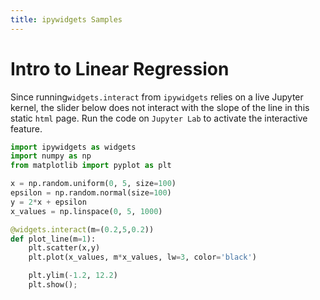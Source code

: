 ---
title: ipywidgets Samples
---

# Intro to Linear Regression

::: {.callout-note}
Since running`widgets.interact` from `ipywidgets` relies on a live Jupyter kernel, the slider below does not interact with the slope of the line in this static `html` page. Run the code on `Jupyter Lab` to activate the interactive feature.
:::
```{python}
import ipywidgets as widgets
import numpy as np
from matplotlib import pyplot as plt
```


```{python}
x = np.random.uniform(0, 5, size=100)
epsilon = np.random.normal(size=100)
y = 2*x + epsilon
x_values = np.linspace(0, 5, 1000)

@widgets.interact(m=(0.2,5,0.2))
def plot_line(m=1):
    plt.scatter(x,y)
    plt.plot(x_values, m*x_values, lw=3, color='black')

    plt.ylim(-1.2, 12.2)
    plt.show();
```
